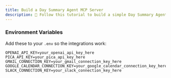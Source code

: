 ```yaml
---
title: Build a Day Summary Agent MCP Server
description: 👋 Follow this tutorial to build a simple Day Summary Agent with MCP that posts today’s Google Calendar events and unread Gmail emails to Slack — all in under 5 minutes.
---
```



<WhatWeWillDo platformNames='Google Calendar, Gmail, and Slack accounts' projectType='MCP'/>

<InstallMcpServer />

<ConnectAccounts platformNames='Google Calendar, Gmail, and Slack accounts'/>
<AddConnections platforms={[{'name': 'Gmail', 'code': 'gmail'}, { 'name': 'Google Calendar', 'code': 'google-calendar' }, {'name': 'Slack', 'code': 'slack'}]} />

<SetupStarterProject />

<AddRules />

### Environment Variables

Add these to your `.env` so the integrations work:

```text .env (root directory)
OPENAI_API_KEY=your_openai_api_key_here
PICA_API_KEY=your_pica_api_key_here
GMAIL_CONNECTION_KEY=your_gmail_connection_key_here
GOOGLE_CALENDAR_CONNECTION_KEY=your_google_calendar_connection_key_here
SLACK_CONNECTION_KEY=your_slack_connection_key_here
```

<Prompts />


